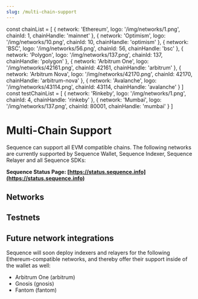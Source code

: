 ```yaml
---
slug: /multi-chain-support
---
```


const chainList = [
  { network: 'Ethereum', logo: '/img/networks/1.png', chainId: 1, chainHandle: 'mainnet' },
  { network: 'Optimism', logo: '/img/networks/10.png', chainId: 10, chainHandle: 'optimism' },
  { network: 'BSC', logo: '/img/networks/56.png', chainId: 56, chainHandle: 'bsc' },
  { network: 'Polygon', logo: '/img/networks/137.png', chainId: 137, chainHandle: 'polygon' },
  { network: 'Arbitrum One', logo: '/img/networks/42161.png', chainId: 42161, chainHandle: 'arbitrum' },
  { network: 'Arbitrum Nova', logo: '/img/networks/42170.png', chainId: 42170, chainHandle: 'arbitrum-nova' },
  { network: 'Avalanche', logo: '/img/networks/43114.png', chainId: 43114, chainHandle: 'avalanche' }
]
const testChainList = [
  { network: 'Rinkeby', logo: '/img/networks/1.png', chainId: 4, chainHandle: 'rinkeby' },
  { network: 'Mumbai', logo: '/img/networks/137.png', chainId: 80001, chainHandle: 'mumbai' }
]

# Multi-Chain Support

Sequence can support all EVM compatible chains. The following networks are currently supported by Sequence Wallet, Sequence Indexer,
Sequence Relayer and all Sequence SDKs:

**Sequence Status Page: [https://status.sequence.info](https://status.sequence.info)**


## Networks 

<ChainList key={1} chainList={chainList} />


## Testnets

<ChainList key={2} chainList={testChainList} />


## Future network integrations

Sequence will soon deploy indexers and relayers for the following Ethereum-compatible networks,
and thereby offer their support inside of the wallet as well:

- Arbitrum One (arbitrum)
- Gnosis (gnosis)
- Fantom (fantom)
